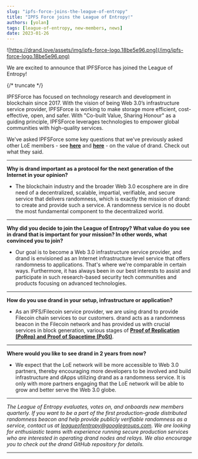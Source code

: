 ```yaml
---
slug: "ipfs-force-joins-the-league-of-entropy"
title: "IPFS Force joins the League of Entropy!"
authors: [yolan]
tags: [league-of-entropy, new-members, news]
date: 2023-01-26
---
```


![https://drand.love/assets/img/ipfs-force-logo.18be5e96.png](/img/ipfs-force-logo.18be5e96.png)

We are excited to announce that IPFSForce has joined the League of Entropy!

{/* truncate */}

IPFSForce has focused on technology research and development in blockchain since 2017. With the vision of being Web 3.0’s infrastructure service provider, IPFSForce is working to make storage more efficient, cost-effective, open, and safer. With "Co-built Value, Sharing Honour" as a guiding principle, IPFSForce leverages technologies to empower global communities with high-quality services.

We've asked IPFSForce some key questions that we've previously asked other LoE members - see [**here**](The%20Value%20of%20drand%20(Part%201%20of%202)%200cc0bb5ecb6d471da62152370180701b.md) and [**here**](The%20Value%20of%20drand%20(Part%202%20of%202)%206d53b4cc6b5f4f31a8cab0b3fe2e94c3.md) - on the value of drand. Check out what they said.

---

**Why is drand important as a protocol for the next generation of the Internet in your opinion?**

- The blockchain industry and the broader Web 3.0 ecosphere are in dire need of a decentralized, scalable, impartial, verifiable, and secure service that delivers randomness, which is exactly the mission of drand: to create and provide such a service. A randomness service is no doubt the most fundamental component to the decentralized world.

---

**Why did you decide to join the League of Entropy? What value do you see in drand that is important for your mission? In other words, what convinced you to join?**

- Our goal is to become a Web 3.0 infrastructure service provider, and drand is envisioned as an Internet infrastructure level service that offers randomness to applications. That's where we're comparable in certain ways. Furthermore, it has always been in our best interests to assist and participate in such research-based security tech communities and products focusing on advanced technologies.

---

**How do you use drand in your setup, infrastructure or application?**

- As an IPFS/Filecoin service provider, we are using drand to provide Filecoin chain services to our customers. drand acts as a randomness beacon in the Filecoin network and has provided us with crucial services in block generation, various stages of [**Proof of Replication (PoRep) and Proof of Spacetime (PoSt)**](https://spec.filecoin.io/#section-algorithms.pos).

---

**Where would you like to see drand in 2 years from now?**

- We expect that the LoE network will be more accessible to Web 3.0 partners, thereby encouraging more developers to be involved and build infrastructure and dApps utilizing drand as a randomness service. It is only with more partners engaging that the LoE network will be able to grow and better serve the Web 3.0 globe.

---

*The League of Entropy evaluates, votes on, and onboards new members quarterly. If you want to be a part of the first production-grade distributed randomness beacon and help provide publicly verifiable randomness as a service, contact us at leagueofentropy@googlegroups.com. We are looking for enthusiastic teams with experience running secure production services who are interested in operating drand nodes and relays. We also encourage you to check out the drand GitHub repository for details.*

---
